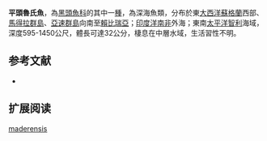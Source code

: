 {{Speciesbox
| name = 平頭魯氏魚
| status = NE
| status_system = IUCN3.1
| image = 
| image_width = 250px
| genus = Rouleina
| species = maderensis
| authority = [[Maul|Maul]], 1948
| synonyms = *''Roulenia maderensis'',Maul, 1948
}}

'''平頭魯氏魚'''，為[[黑頭魚科|黑頭魚科]]的其中一[[種|種]]，為深海魚類，分布於東[[大西洋|大西洋]][[蘇格蘭|蘇格蘭]]西部、[[馬得拉群島|馬得拉群島]]、[[亞速群島|亞速群島]]向南至[[賴比瑞亞|賴比瑞亞]]；[[印度洋|印度洋]][[南非|南非]]外海；東南[[太平洋|太平洋]][[智利|智利]]海域，深度595-1450公尺，體長可達32公分，棲息在中層水域，生活習性不明。

==参考文献==
*{{FishBase_species|genus=Rouleina|species=maderensis|year=2015|month=9}}

== 扩展阅读 ==
{{refbegin}}
{{wikispecies-inline|Rouleina maderensis|平頭魯氏魚}}
{{refend}}
{{Taxonbar|from=Q2249191}}

[[Category:魯氏魚屬|maderensis]]
